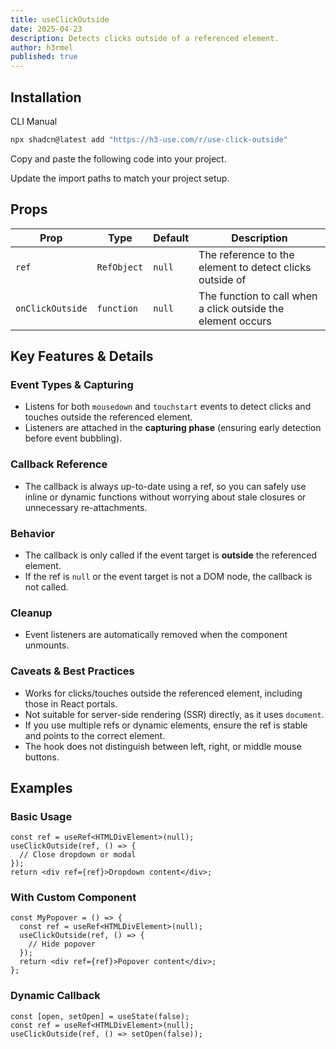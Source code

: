 ```yaml
---
title: useClickOutside
date: 2025-04-23
description: Detects clicks outside of a referenced element.
author: h3rmel
published: true
---
```


<HookPreview name="use-click-outside-demo" />

## Installation

<Tabs defaultValue="cli">

<TabsList>
  <TabsTrigger value="cli">CLI</TabsTrigger>
  <TabsTrigger value="manual">Manual</TabsTrigger>
</TabsList>
<TabsContent value="cli">

```bash
npx shadcn@latest add "https://h3-use.com/r/use-click-outside"
```

</TabsContent>
<TabsContent value="manual">

<Steps>

<Step>Copy and paste the following code into your project.</Step>

<HookSource name="use-click-outside" />

<Step>Update the import paths to match your project setup.</Step>

</Steps>

</TabsContent>

</Tabs>

## Props

| Prop             | Type        | Default | Description                                                  |
| ---------------- | ----------- | ------- | ------------------------------------------------------------ |
| `ref`            | `RefObject` | `null`  | The reference to the element to detect clicks outside of     |
| `onClickOutside` | `function`  | `null`  | The function to call when a click outside the element occurs |

## Key Features & Details

### Event Types & Capturing

- Listens for both `mousedown` and `touchstart` events to detect clicks and touches outside the referenced element.
- Listeners are attached in the **capturing phase** (ensuring early detection before event bubbling).

### Callback Reference

- The callback is always up-to-date using a ref, so you can safely use inline or dynamic functions without worrying about stale closures or unnecessary re-attachments.

### Behavior

- The callback is only called if the event target is **outside** the referenced element.
- If the ref is `null` or the event target is not a DOM node, the callback is not called.

### Cleanup

- Event listeners are automatically removed when the component unmounts.

### Caveats & Best Practices

- Works for clicks/touches outside the referenced element, including those in React portals.
- Not suitable for server-side rendering (SSR) directly, as it uses `document`.
- If you use multiple refs or dynamic elements, ensure the ref is stable and points to the correct element.
- The hook does not distinguish between left, right, or middle mouse buttons.

## Examples

### Basic Usage

```tsx
const ref = useRef<HTMLDivElement>(null);
useClickOutside(ref, () => {
  // Close dropdown or modal
});
return <div ref={ref}>Dropdown content</div>;
```

### With Custom Component

```tsx
const MyPopover = () => {
  const ref = useRef<HTMLDivElement>(null);
  useClickOutside(ref, () => {
    // Hide popover
  });
  return <div ref={ref}>Popover content</div>;
};
```

### Dynamic Callback

```tsx
const [open, setOpen] = useState(false);
const ref = useRef<HTMLDivElement>(null);
useClickOutside(ref, () => setOpen(false));
```
